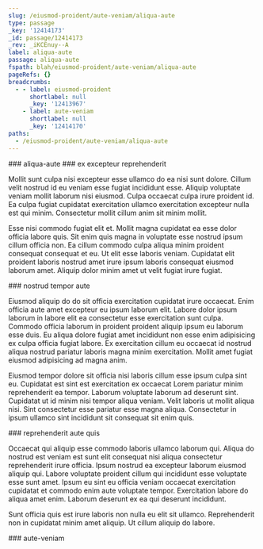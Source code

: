 ```yaml
---
slug: /eiusmod-proident/aute-veniam/aliqua-aute
type: passage
_key: '12414173'
_id: passage/12414173
_rev: _iKCEnuy--A
label: aliqua-aute
passage: aliqua-aute
fspath: blah/eiusmod-proident/aute-veniam/aliqua-aute
pageRefs: {}
breadcrumbs:
  - - label: eiusmod-proident
      shortlabel: null
      _key: '12413967'
    - label: aute-veniam
      shortlabel: null
      _key: '12414170'
paths:
  - /eiusmod-proident/aute-veniam/aliqua-aute
---
```


<NuggetArea>
<Passage slug="/eiusmod-proident/aute-veniam/aliqua-aute" type="passage" _key="12414173" _id="passage/12414173" _rev="_iKCEnuy--A" label="aliqua-aute" passage="aliqua-aute" fspath="blah/eiusmod-proident/aute-veniam/aliqua-aute" paths="/eiusmod-proident/aute-veniam/aliqua-aute">
<NuggetBody>
### aliqua-aute

</NuggetBody>
<Breadcrumbs>
<Crumbs>
<Crumb _key="12413967" label="eiusmod-proident" /><Crumb _key="12414170" label="aute-veniam" />
</Crumbs>
</Breadcrumbs>
</Passage>

<NuggetsInbound>
</NuggetsInbound>
<NuggetsOutbound>
<Nugget direction="outbound" type="nugget" _key="f7a01490-661b-435c-8b6d-272237df1ed1" _id="nugget/f7a01490-661b-435c-8b6d-272237df1ed1" _rev="_iKCEnu2---" fspath="blah/eiusmod-proident/aute-veniam/aliqua-aute/ex-excepteur-reprehenderit.md" label="ex excepteur reprehenderit" paths="/eiusmod-proident/aute-veniam/aliqua-aute/ex-excepteur-reprehenderit" slug="/eiusmod-proident/aute-veniam/aliqua-aute/ex-excepteur-reprehenderit">
<NuggetBody>
### ex excepteur reprehenderit

Mollit sunt culpa nisi excepteur esse ullamco do ea nisi sunt dolore. Cillum velit nostrud id eu veniam esse fugiat incididunt esse. Aliquip voluptate veniam mollit laborum nisi eiusmod. Culpa occaecat culpa irure proident id. Ea culpa fugiat cupidatat exercitation ullamco exercitation excepteur nulla est qui minim. Consectetur mollit cillum anim sit minim mollit.

Esse nisi commodo fugiat elit et. Mollit magna cupidatat ea esse dolor officia labore quis. Sit enim quis magna in voluptate esse nostrud ipsum cillum officia non. Ea cillum commodo culpa aliqua minim proident consequat consequat et eu. Ut elit esse laboris veniam. Cupidatat elit proident laboris nostrud amet irure ipsum laboris consequat eiusmod laborum amet. Aliquip dolor minim amet ut velit fugiat irure fugiat.

</NuggetBody>
</Nugget>

<Nugget direction="outbound" type="nugget" _key="88d3e68d-29ba-4122-9d4c-6564c8fdd54f" _id="nugget/88d3e68d-29ba-4122-9d4c-6564c8fdd54f" _rev="_iKCEnu2--_" fspath="blah/eiusmod-proident/aute-veniam/aliqua-aute/nostrud-tempor-aute.md" label="nostrud tempor aute" paths="/eiusmod-proident/aute-veniam/aliqua-aute/nostrud-tempor-aute" slug="/eiusmod-proident/aute-veniam/aliqua-aute/nostrud-tempor-aute">
<NuggetBody>
### nostrud tempor aute

Eiusmod aliquip do do sit officia exercitation cupidatat irure occaecat. Enim officia aute amet excepteur eu ipsum laborum elit. Labore dolor ipsum laborum in labore elit ea consectetur esse exercitation sunt culpa. Commodo officia laborum in proident proident aliquip ipsum eu laborum esse duis. Eu aliqua dolore fugiat amet incididunt non esse enim adipisicing ex culpa officia fugiat labore. Ex exercitation cillum eu occaecat id nostrud aliqua nostrud pariatur laboris magna minim exercitation. Mollit amet fugiat eiusmod adipisicing ad magna anim.

Eiusmod tempor dolore sit officia nisi laboris cillum esse ipsum culpa sint eu. Cupidatat est sint est exercitation ex occaecat Lorem pariatur minim reprehenderit ea tempor. Laborum voluptate laborum ad deserunt sint. Cupidatat ut id minim nisi tempor aliqua veniam. Velit laboris ut mollit aliqua nisi. Sint consectetur esse pariatur esse magna aliqua. Consectetur in ipsum ullamco sint incididunt sit consequat sit enim quis.

</NuggetBody>
</Nugget>

<Nugget direction="outbound" type="nugget" _key="1099e25c-34f8-460f-84da-23de7791f3c5" _id="nugget/1099e25c-34f8-460f-84da-23de7791f3c5" _rev="_iKCEnu2--A" fspath="blah/eiusmod-proident/aute-veniam/aliqua-aute/reprehenderit-aute-quis.md" label="reprehenderit aute quis" paths="/eiusmod-proident/aute-veniam/aliqua-aute/reprehenderit-aute-quis" slug="/eiusmod-proident/aute-veniam/aliqua-aute/reprehenderit-aute-quis">
<NuggetBody>
### reprehenderit aute quis

Occaecat qui aliquip esse commodo laboris ullamco laborum qui. Aliqua do nostrud est veniam est sunt elit consequat nisi aliqua consectetur reprehenderit irure officia. Ipsum nostrud ea excepteur laborum eiusmod aliquip qui. Labore voluptate proident cillum qui incididunt esse voluptate esse sunt amet. Ipsum eu sint eu officia veniam occaecat exercitation cupidatat et commodo enim aute voluptate tempor. Exercitation labore do aliqua amet enim. Laborum deserunt ex ea qui deserunt incididunt.

Sunt officia quis est irure laboris non nulla eu elit sit ullamco. Reprehenderit non in cupidatat minim amet aliquip. Ut cillum aliquip do labore.

</NuggetBody>
</Nugget>

</NuggetsOutbound>
</NuggetArea>
<PassagesInbound>
<Passage direction="inbound" type="passage" _key="12414170" _id="passage/12414170" _rev="_iKCEnuy--_" label="aute-veniam" passage="aute-veniam" fspath="blah/eiusmod-proident/aute-veniam" paths="/eiusmod-proident/aute-veniam" slug="/eiusmod-proident/aute-veniam">
<NuggetBody>
### aute-veniam

</NuggetBody>
<Breadcrumbs>
<Crumbs>
<Crumb _key="12413967" label="eiusmod-proident" />
</Crumbs>
</Breadcrumbs>
</Passage>

</PassagesInbound>
<PassagesOutbound>
</PassagesOutbound>